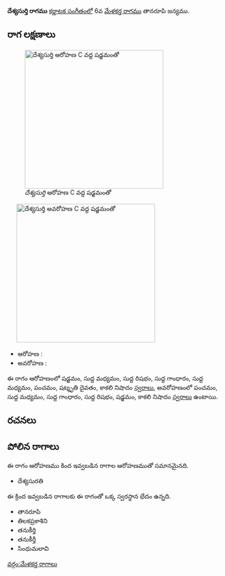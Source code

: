 {{Infobox ragam
	| name          	= దేశ్యసుర్తి
	| synonym	    	= 
	| mela          	= 
	| chakra        	= 
	| janaka        	= 
	| type          	= సంపూర్ణ-షడవ
	| arohanam      	= {{svaraC|S|M1|R1|G1|M1|P|D3|N3}} 
	| avarohanam    	= {{svaraC|P|M1|G1|R1|S|N3}}
	| jeeva         	=
	| chhaya        	=
	| nyasa         	=
	| vishesha      	= 
	| equivalent  		= 
}}
{{కర్ణాటక సంగీత రాగాలు}}
'''దేశ్యసుర్తి రాగము''' [[కర్ణాటక సంగీతం]]లో 6వ [[మేళకర్త రాగము]] తానరూపి జన్యము. 


==రాగ లక్షణాలు==
[[Image:deshyasurti_ar_kb2wiki.png|thumb|right|316px|''దేశ్యసుర్తి'' ఆరోహణ C వద్ద షడ్జమంతో]]
	[[Image:deshyasurti_av_kb2wiki.png|thumb|right|316px|''దేశ్యసుర్తి'' అవరోహణ C వద్ద షడ్జమంతో]]

* ఆరోహణ : {{svaraC|S|M1|R1|G1|M1|P|D3|N3}} 
* అవరోహణ : {{svaraC|P|M1|G1|R1|S|N3}}

ఈ రాగం ఆరోహణంలో షడ్జమం, సుద్ద మధ్యమం, సుద్ద  రిషభం, సుద్ద  గాంధారం, సుద్ద మధ్యమం, పంచమం, షట్శృతి దైవతం, కాకలి  నిషాదం [[స్వరాలు]], అవరోహణంలో పంచమం, సుద్ద మధ్యమం, సుద్ద  గాంధారం, సుద్ద  రిషభం, షడ్జమం, కాకలి  నిషాదం [[స్వరాలు]] ఉంటాయి.

==రచనలు==



==పోలిన రాగాలు==
ఈ రాగం ఆరోహణము కింద ఇవ్వబడిన రాగాల ఆరోహణముతో సమానమైనది.
* దేశ్యసురతి

ఈ క్రింద ఇవ్వబడిన రాగాలకు ఈ రాగంతో ఒక్క స్వరస్థాన భేదం ఉన్నది.
* తానరూపి
* తిలకప్రకాశిని
* తనుకీర్తి
* తనుకీర్తీ
* సింధుమలావి



[[వర్గం:మేళకర్త రాగాలు]]